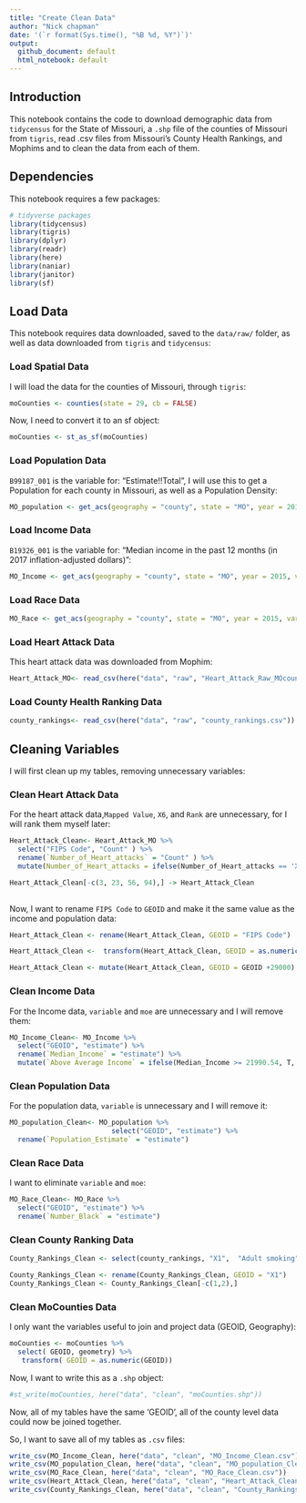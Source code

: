 ```yaml
---
title: "Create Clean Data"
author: "Nick chapman"
date: '(`r format(Sys.time(), "%B %d, %Y")`)'
output: 
  github_document: default
  html_notebook: default 
---
```


## Introduction
This notebook contains the code to download demographic data from `tidycensus` for the State of Missouri, a `.shp` file of the counties of Missouri from `tigris`, read .csv files from Missouri's County Health Rankings, and Mophims and to clean the data from each of them.

## Dependencies
This notebook requires a few packages:

```r
# tidyverse packages
library(tidycensus)
library(tigris)
library(dplyr)
library(readr)
library(here)
library(naniar)
library(janitor)
library(sf)
```

## Load Data

This notebook requires data downloaded, saved to the `data/raw/` folder, as well as data downloaded from `tigris` and `tidycensus`:

### Load Spatial Data

I will load the data for the counties of Missouri, through `tigris`:

```r
moCounties <- counties(state = 29, cb = FALSE)
```

Now, I need to convert it to an sf object:

```r
moCounties <- st_as_sf(moCounties)
```

### Load Population Data

`B99187_001` is the variable for: “Estimate!!Total”, I will use this to get a Population for each county in Missouri, as well as a Population Density:

```r
MO_population <- get_acs(geography = "county", state = "MO", year = 2015, variable = "B99187_001", survey = "acs5")
```

### Load Income Data

`B19326_001` is the variable for: “Median income in the past 12 months (in 2017 inflation-adjusted dollars)”:

```r
MO_Income <- get_acs(geography = "county", state = "MO", year = 2015, variable = "B19326_001", survey = "acs5")
```


### Load Race Data

```r
MO_Race <- get_acs(geography = "county", state = "MO", year = 2015, variable = "B02001_003", survey = "acs5")
```



### Load Heart Attack Data

This heart attack data was downloaded from Mophim:

```r
Heart_Attack_MO<- read_csv(here("data", "raw", "Heart_Attack_Raw_MOcounty.csv"))
```

### Load County Health Ranking Data

```r
county_rankings<- read_csv(here("data", "raw", "county_rankings.csv"))
```


## Cleaning Variables

I will first clean up my tables, removing unnecessary variables:

### Clean Heart Attack Data

For the heart attack data,`Mapped Value`, `X6`, and `Rank` are unnecessary, for I will rank them myself later:

```r
Heart_Attack_Clean<- Heart_Attack_MO %>%
  select("FIPS Code", "Count" ) %>%
  rename(`Number_of_Heart_attacks` = "Count" ) %>%
  mutate(Number_of_Heart_attacks = ifelse(Number_of_Heart_attacks == 'X', 0, Number_of_Heart_attacks))

Heart_Attack_Clean[-c(3, 23, 56, 94),] -> Heart_Attack_Clean
  
```

Now, I want to rename `FIPS Code` to `GEOID` and make it the same value as the income and population data:

```r
Heart_Attack_Clean <- rename(Heart_Attack_Clean, GEOID = "FIPS Code")
```

```r
Heart_Attack_Clean <-  transform(Heart_Attack_Clean, GEOID = as.numeric(GEOID))
```

```r
Heart_Attack_Clean <- mutate(Heart_Attack_Clean, GEOID = GEOID +29000)
```

### Clean Income Data

For the Income data, `variable` and `moe` are unnecessary and I will remove them:

```r
MO_Income_Clean<- MO_Income %>%
  select("GEOID", "estimate") %>%
  rename(`Median_Income` = "estimate") %>%
  mutate(`Above Average Income` = ifelse(Median_Income >= 21990.54, T, F))
```

### Clean Population Data

For the population data, `variable` is unnecessary and I will remove it:

```r
MO_population_Clean<- MO_population %>%
                         select("GEOID", "estimate") %>%
  rename(`Population_Estimate` = "estimate")
```

### Clean Race Data

I want to eliminate `variable` and `moe`:

```r
MO_Race_Clean<- MO_Race %>%
  select("GEOID", "estimate") %>%
  rename(`Number_Black` = "estimate")
```


### Clean County Ranking Data

```r
County_Rankings_Clean <- select(county_rankings, "X1",  "Adult smoking", "Adult obesity", "Food environment index", "Physical inactivity", "Access to exercise opportunities")
```

```r
County_Rankings_Clean <- rename(County_Rankings_Clean, GEOID = "X1")
County_Rankings_Clean <- County_Rankings_Clean[-c(1,2),]
```

### Clean MoCounties Data

I only want the variables useful to join and project data (GEOID, Geography):

```r
moCounties <- moCounties %>%
  select( GEOID, geometry) %>%
   transform( GEOID = as.numeric(GEOID))
```

Now, I want to write this as a `.shp` object:

```r
#st_write(moCounties, here("data", "clean", "moCounties.shp"))
```


Now, all of my tables have the same 'GEOID', all of the county level data could now be joined together.

So, I want to save all of my tables as `.csv` files:

```r
write_csv(MO_Income_Clean, here("data", "clean", "MO_Income_Clean.csv"))
write_csv(MO_population_Clean, here("data", "clean", "MO_population_Clean.csv"))
write_csv(MO_Race_Clean, here("data", "clean", "MO_Race_Clean.csv"))
write_csv(Heart_Attack_Clean, here("data", "clean", "Heart_Attack_Clean.csv"))
write_csv(County_Rankings_Clean, here("data", "clean", "County_Rankings_Clean.csv"))
```


